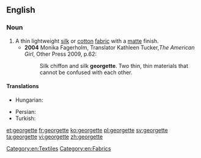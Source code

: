 {{also|Georgette}}
==English==

===Noun===
{{en-noun}}

# A thin lightweight [[silk]] or [[cotton]] [[fabric]] with a [[matte]] finish.
#* '''2004''' Monika Fagerholm, Translator Kathleen Tucker,''The American Girl'', Other Press 2009, p.62:
#*: Silk chiffon and silk '''georgette'''. Two thin, thin materials that cannot be confused with each other.

====Translations====
{{trans-top|fabric}}
* Hungarian: {{t|hu|zsorzsett}}
{{trans-mid}}
* Persian: {{t+|fa|ژرژت|tr=žoržet|sc=fa-Arab}}
* Turkish: {{t+|tr|jorjet}}
{{trans-bottom}}

[[Category:en:Textiles]]
[[Category:en:Fabrics]]

[[et:georgette]]
[[fr:georgette]]
[[ko:georgette]]
[[pl:georgette]]
[[sv:georgette]]
[[ta:georgette]]
[[vi:georgette]]
[[zh:georgette]]